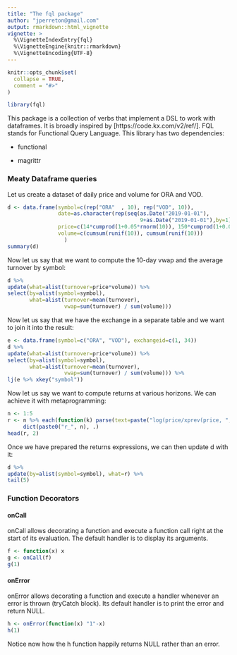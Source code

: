 ```yaml
---
title: "The fql package"
author: "jperreton@gmail.com"
output: rmarkdown::html_vignette
vignette: >
  %\VignetteIndexEntry{fql}
  %\VignetteEngine{knitr::rmarkdown}
  %\VignetteEncoding{UTF-8}
---
```


```r
knitr::opts_chunk$set(
  collapse = TRUE,
  comment = "#>"
)
```

```r
library(fql)
```

This package is a collection of verbs that implement a DSL to work with dataframes. It is broadly inspired by [https://code.kx.com/v2/ref/]. FQL stands for Functional Query Language. This library has two dependencies:

* functional

* magrittr

### Meaty Dataframe queries

Let us create a dataset of daily price and volume for ORA and VOD. 
```r
d <- data.frame(symbol=c(rep("ORA"  , 10), rep("VOD", 10)),
                date=as.character(rep(seq(as.Date("2019-01-01"),
                                          9+as.Date("2019-01-01"),by=1), 2)),
                price=c(14*cumprod(1+0.05*rnorm(10)), 150*cumprod(1+0.05*rnorm(10))),
                volume=c(cumsum(runif(10)), cumsum(runif(10)))
                  )
summary(d)

```

Now let us say that we want to compute the 10-day vwap and the average turnover by symbol:
```r
d %>%
update(what=alist(turnover=price*volume)) %>%
select(by=alist(symbol=symbol),
       what=alist(turnover=mean(turnover),
                  vwap=sum(turnover) / sum(volume)))
```

Now let us say that we have the exchange in a separate table and we want to join it into the result:

```r
e <- data.frame(symbol=c("ORA", "VOD"), exchangeid=c(1, 34))
d %>%
update(what=alist(turnover=price*volume)) %>%
select(by=alist(symbol=symbol),
       what=alist(turnover=mean(turnover),
                  vwap=sum(turnover) / sum(volume))) %>%
lj(e %>% xkey("symbol"))
```

Now let us say we want to compute returns at various horizons. We can achieve it with metaprogramming:
```r
n <- 1:5
r <- n %>% each(function(k) parse(text=paste("log(price/xprev(price, ", k, "))"))) %>%
     dict(paste0("r_", n), .)
head(r, 2)
```
Once we have prepared the returns expressions, we can then update d with it:
```r
d %>% 
update(by=alist(symbol=symbol), what=r) %>%
tail(5)
```

### Function Decorators

#### onCall

onCall allows decorating a function and execute a function call right at the start of its evaluation.
The default handler is to display its arguments.

```r
f <- function(x) x
g <- onCall(f)
g(1)
```

#### onError

onError allows decorating a function and execute a handler whenever an error is thrown (tryCatch block).
Its default handler is to print the error and return NULL.

```r
h <- onError(function(x) "1"-x)
h(1)
```

Notice now how the h function happily returns NULL rather than an error.
